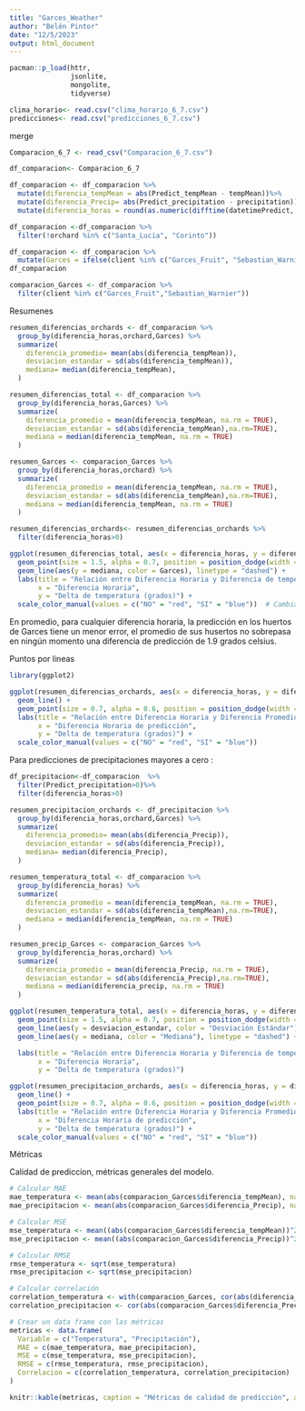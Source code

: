 ```yaml
---
title: "Garces_Weather"
author: "Belén Pintor"
date: "12/5/2023"
output: html_document
---
```


```r
pacman::p_load(httr,
               jsonlite, 
               mongolite, 
               tidyverse)
```


```r
clima_horario<- read.csv("clima_horario_6_7.csv")
predicciones<- read.csv("predicciones_6_7.csv")
```



merge

```r
Comparacion_6_7 <- read_csv("Comparacion_6_7.csv")
```

```r
df_comparacion<- Comparacion_6_7
```


```r
df_comparacion <- df_comparacion %>%
  mutate(diferencia_tempMean = abs(Predict_tempMean - tempMean))%>%
  mutate(diferencia_Precip= abs(Predict_precipitation - precipitation))%>%
  mutate(diferencia_horas = round(as.numeric(difftime(datetimePredict, datetime, units = "hours")), 0))

df_comparacion <-df_comparacion %>%
  filter(!orchard %in% c("Santa_Lucia", "Corinto"))
```

```r

df_comparacion <- df_comparacion %>%
  mutate(Garces = ifelse(client %in% c("Garces_Fruit", "Sebastian_Warnier"), "SI", "NO"))
df_comparacion
```

```r
comparacion_Garces <- df_comparacion %>%
  filter(client %in% c("Garces_Fruit","Sebastian_Warnier"))
```

Resumenes

```r
resumen_diferencias_orchards <- df_comparacion %>%
  group_by(diferencia_horas,orchard,Garces) %>%
  summarize(
    diferencia_promedio= mean(abs(diferencia_tempMean)),
    desviacion_estandar = sd(abs(diferencia_tempMean)),
    mediana= median(diferencia_tempMean),
  )

resumen_diferencias_total <- df_comparacion %>%
  group_by(diferencia_horas,Garces) %>%
  summarize(
    diferencia_promedio = mean(diferencia_tempMean, na.rm = TRUE),
    desviacion_estandar = sd(abs(diferencia_tempMean),na.rm=TRUE),
    mediana = median(diferencia_tempMean, na.rm = TRUE)
  )

resumen_Garces <- comparacion_Garces %>%
  group_by(diferencia_horas,orchard) %>%
  summarize(
    diferencia_promedio = mean(diferencia_tempMean, na.rm = TRUE),
    desviacion_estandar = sd(abs(diferencia_tempMean),na.rm=TRUE),
    mediana = median(diferencia_tempMean, na.rm = TRUE)
  )

```
```r
resumen_diferencias_orchards<- resumen_diferencias_orchards %>%
  filter(diferencia_horas>0)
```


```r
ggplot(resumen_diferencias_total, aes(x = diferencia_horas, y = diferencia_promedio, color = Garces)) +
  geom_point(size = 1.5, alpha = 0.7, position = position_dodge(width = 0.5)) +  
  geom_line(aes(y = mediana, color = Garces), linetype = "dashed") +
  labs(title = "Relación entre Diferencia Horaria y Diferencia de temperatura promedio",
       x = "Diferencia Horaria",
       y = "Delta de temperatura (grados)") +
  scale_color_manual(values = c("NO" = "red", "SI" = "blue"))  # Cambiamos el orden de los colores

```
En promedio, para cualquier diferencia horaria, la predicción en los huertos de Garces tiene un menor error, el promedio de sus husertos no sobrepasa en ningún momento una diferencia de predicción de 1.9 grados celsius. 


Puntos por lineas

```r
library(ggplot2)

ggplot(resumen_diferencias_orchards, aes(x = diferencia_horas, y = diferencia_promedio, color = Garces, group = orchard)) +
  geom_line() +
  geom_point(size = 0.7, alpha = 0.6, position = position_dodge(width = 0.5)) +
  labs(title = "Relación entre Diferencia Horaria y Diferencia Promedio",
       x = "Diferencia Horaria de predicción",
       y = "Delta de temperatura (grados)") +
  scale_color_manual(values = c("NO" = "red", "SI" = "blue")) 

```
Para predicciones de precipitaciones mayores a cero :

```r
df_precipitacion<-df_comparacion  %>%
  filter(Predict_precipitation>0)%>%
  filter(diferencia_horas>0)
```



```r
resumen_precipitacion_orchards <- df_precipitacion %>%
  group_by(diferencia_horas,orchard,Garces) %>%
  summarize(
    diferencia_promedio= mean(abs(diferencia_Precip)),
    desviacion_estandar = sd(abs(diferencia_Precip)),
    mediana= median(diferencia_Precip),
  )

resumen_temperatura_total <- df_comparacion %>%
  group_by(diferencia_horas) %>%
  summarize(
    diferencia_promedio = mean(diferencia_tempMean, na.rm = TRUE),
    desviacion_estandar = sd(abs(diferencia_tempMean),na.rm=TRUE),
    mediana = median(diferencia_tempMean, na.rm = TRUE)
  )

resumen_precip_Garces <- comparacion_Garces %>%
  group_by(diferencia_horas,orchard) %>%
  summarize(
    diferencia_promedio = mean(diferencia_Precip, na.rm = TRUE),
    desviacion_estandar = sd(abs(diferencia_Precip),na.rm=TRUE),
    mediana = median(diferencia_precip, na.rm = TRUE)
  )
```

```r
ggplot(resumen_temperatura_total, aes(x = diferencia_horas, y = diferencia_promedio)) +
  geom_point(size = 1.5, alpha = 0.7, position = position_dodge(width = 0.5),color=Garces) +  # Ajustamos la posición de los puntos
  geom_line(aes(y = desviacion_estandar, color = "Desviación Estándar"), linetype = "dashed") +
  geom_line(aes(y = mediana, color = "Mediana"), linetype = "dashed") +

  labs(title = "Relación entre Diferencia Horaria y Diferencia de temperatura promedio",
       x = "Diferencia Horaria",
       y = "Delta de temperatura (grados)")
```





```r
ggplot(resumen_precipitacion_orchards, aes(x = diferencia_horas, y = diferencia_promedio, color = Garces, group = orchard)) +
  geom_line() +
  geom_point(size = 0.7, alpha = 0.6, position = position_dodge(width = 0.5)) +
  labs(title = "Relación entre Diferencia Horaria y Diferencia Promedio",
       x = "Diferencia Horaria de predicción",
       y = "Delta de temperatura (grados)") +
  scale_color_manual(values = c("NO" = "red", "SI" = "blue")) 

```

Métricas

Calidad de prediccion, métricas generales del modelo. 

```r
# Calcular MAE
mae_temperatura <- mean(abs(comparacion_Garces$diferencia_tempMean), na.rm = TRUE)
mae_precipitacion <- mean(abs(comparacion_Garces$diferencia_Precip), na.rm = TRUE)

# Calcular MSE
mse_temperatura <- mean((abs(comparacion_Garces$diferencia_tempMean))^2, na.rm = TRUE)
mse_precipitacion <- mean((abs(comparacion_Garces$diferencia_Precip))^2)

# Calcular RMSE
rmse_temperatura <- sqrt(mse_temperatura)
rmse_precipitacion <- sqrt(mse_precipitacion)

# Calcular correlación
correlation_temperatura <- with(comparacion_Garces, cor(abs(diferencia_tempMean[complete.cases(diferencia_tempMean, diferencia_horas)]), diferencia_horas[complete.cases(diferencia_tempMean, diferencia_horas)]))
correlation_precipitacion <- cor(abs(comparacion_Garces$diferencia_Precip), comparacion_Garces$diferencia_horas)
```


```r
# Crear un data frame con las métricas
metricas <- data.frame(
  Variable = c("Temperatura", "Precipitación"),
  MAE = c(mae_temperatura, mae_precipitacion),
  MSE = c(mse_temperatura, mse_precipitacion),
  RMSE = c(rmse_temperatura, rmse_precipitacion),
  Correlacion = c(correlation_temperatura, correlation_precipitacion)
)

knitr::kable(metricas, caption = "Métricas de calidad de predicción", align = "c")

```

